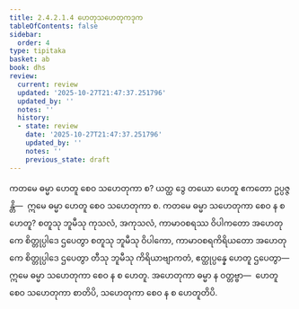 ```yaml
---
title: 2.4.2.1.4 ဟေတုသဟေတုကဒုက
tableOfContents: false
sidebar:
  order: 4
type: tipitaka
basket: ab
book: dhs
review:
  current: review
  updated: '2025-10-27T21:47:37.251796'
  updated_by: ''
  notes: ''
  history:
  - state: review
    date: '2025-10-27T21:47:37.251796'
    updated_by: ''
    notes: ''
    previous_state: draft
---
```



<ReviewStatus review={frontmatter.review} showDetails={true} />

<HypothesisAnnotation frontmatter={frontmatter} />

<DynamicBreadcrumb />

<Division number="1447" book="dhs" e="ch" v="29" p="276">

<Paragraph number="2157" book="dhs">
ကတမေ ဓမ္မာ ဟေတူ စေဝ သဟေတုကာ စ? ယတ္ထ ဒွေ တယော ဟေတူ ဧကတော ဥပ္ပဇ္ဇန္တိ—  ဣမေ ဓမ္မာ ဟေတူ စေဝ သဟေတုကာ စ.
</Paragraph>

</Division>
<Division number="1448" book="dhs" e="ch" v="29" p="276">

<Paragraph number="2158" book="dhs">
ကတမေ ဓမ္မာ သဟေတုကာ စေဝ န စ ဟေတူ? စတူသု ဘူမီသု ကုသလံ, အကုသလံ, ကာမာဝစရဿ ဝိပါကတော အဟေတုကေ စိတ္တုပ္ပါဒေ ဌပေတွာ စတူသု ဘူမီသု ဝိပါကော, ကာမာဝစရကိရိယတော အဟေတုကေ စိတ္တုပ္ပါဒေ ဌပေတွာ တီသု ဘူမီသု ကိရိယာဗျာကတံ, ဧတ္ထုပ္ပန္နေ ဟေတူ ဌပေတွာ—  ဣမေ ဓမ္မာ သဟေတုကာ စေဝ န စ ဟေတူ. အဟေတုကာ ဓမ္မာ န ဝတ္တဗ္ဗာ—  ဟေတူ စေဝ သဟေတုကာ စာတိပိ, သဟေတုကာ စေဝ န စ ဟေတူတိပိ.
</Paragraph>
</Division>